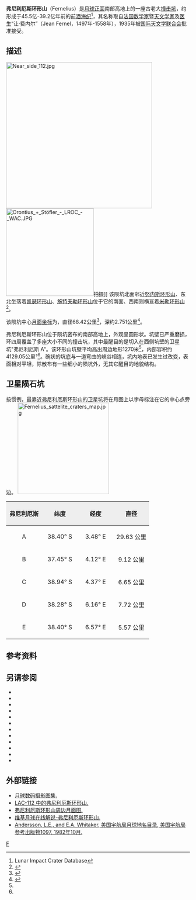 {{lunar crater data|
 image=Fernelius crater 4107 h2.jpg|
 caption=[[月球轨道器4号|月球轨道器4号]]拍摄的图像|
 latitude=38.18|
 N_or_S=S|
 longitude=4.86|
 E_or_W=E|
 diameter=68.42公里|
 depth=2.751公里|
 colong=356|
 eponym=让·费内尔}}
'''弗尼利厄斯环形山'''（Fernelius）是[[月球正面|月球正面]]南部高地上的一座古老大[[撞击坑|撞击坑]]，约形成于45.5亿-39.2亿年前的[[前酒海纪|前酒海纪]]<ref name=LICD>Lunar Impact Crater Database</ref>，其名称取自[[法国|法国]][[数学家|数学家]]暨[[天文学家|天文学家]]及[[医生|医生]]“让·费内尔”（Jean Fernel，1497年-1558年），1935年被[[国际天文学联合会|国际天文学联合会]]批准接受。

==描述==
[[Image:Near_side_112.jpg|400px]]
[[Image:Orontius_+_Stöfler_-_LROC_-_WAC.JPG|240px]]拍摄]]
该陨坑北面邻近[[努内斯环形山|努内斯环形山]]、东北坐落着[[凯瑟环形山|凯瑟环形山]]、[[施特夫勒环形山|施特夫勒环形山]]位于它的南面、西南则横亘着[[米勒环形山|米勒环形山]]<ref>{{Cite web |url=http://planetarynames.wr.usgs.gov/images/Lunar/lac_112_wac.pdf |title=Crater Fernelius on LAC-112 map. |access-date=2016-09-16 |archive-date=2016-12-13 |archive-url=https://web.archive.org/web/20161213041658/https://planetarynames.wr.usgs.gov/images/Lunar/lac_112_wac.pdf |dead-url=no }}</ref>。

该陨坑中心[[月面坐标|月面坐标]]为{{Coord|38.18|S|4.86|E|globe:Moon|nogoogle=1|noosm=1}}，直径68.42公里<ref name="IAU">{{Cite web |url=http://planetarynames.wr.usgs.gov/Feature/1942 |title=Directory of the International Astronomical Union |access-date=2016-09-16 |archive-date=2022-01-23 |archive-url=https://web.archive.org/web/20220123192437/https://planetarynames.wr.usgs.gov/Feature/1942 }}</ref>，深约2.751公里<ref>{{Cite web |url=http://fisherka.csolutionshosting.net/astronote/plan/craterdepth/html/CraterDepthFeatureNameWestfall.html |title=John E. Westfall's Atlas of the Lunar Terminator, Cambridge Univ. Press (2000) |access-date=2016-09-16 |archive-date=2014-12-18 |archive-url=https://archive.today/20141218234310/http://fisherka.csolutionshosting.net/astronote/plan/craterdepth/html/CraterDepthFeatureNameWestfall.html |dead-url=no }}</ref>。

弗尼利厄斯环形山位于陨坑密布的南部高地上，外观呈圆形状。坑壁已严重磨损，环四周覆盖了多座大小不同的撞击坑，其中最醒目的是切入在西侧坑壁的卫星坑"弗尼利厄斯 A"。该环形山坑壁平均高出周边地形1270米<ref name="LICD"/>，内部容积约4129.05公里³<ref name="LICD"/>。碗状的坑底与一道弯曲的峡谷相连，坑内地表已发生过改变，表面相对平坦，除散布有一些细小的陨坑外，无其它醒目的地貌结构。

==卫星陨石坑==
按惯例，最靠近弗尼利厄斯环形山的卫星坑将在月图上以字母标注在它的中心点旁边。
[[Image:Fernelius_sattelite_craters_map.jpg|250px]]

{| class="wikitable"
!width="25%" style="background:#eeeeee;" |弗尼利厄斯
!width="25%" style="background:#eeeeee;" |纬度
!width="25%" style="background:#eeeeee;" |经度 
!width="25%" style="background:#eeeeee;" |直径
|-
|align=center|A
|align=center|38.40° S
|align=center|3.48° E
|align=center|29.63 公里
|-
|align=center|B
|align=center|37.45° S
|align=center|4.12° E
|align=center|9.12 公里
|-
|align=center|C
|align=center|38.94° S
|align=center|4.37° E
|align=center|6.65 公里
|-
|align=center|D
|align=center|38.28° S
|align=center|6.16° E
|align=center|7.72 公里
|-
|align=center|E
|align=center|38.40° S
|align=center|6.57° E
|align=center|5.57 公里
|}{{clear}}
==参考资料==
{{Reflist}}

==另请参阅==
{{refbegin}}
* {{cite book
  | last1 = Andersson
  | first1 = L. E.
  | last2 = Whitaker
  | first2 = E. A.
  | authorlink2 = Ewen Whitaker
  | date = 1982
  | title = [[NASA|NASA]] Catalogue of Lunar Nomenclature
  | publisher = NASA RP-1097
  | ref = harv
  }}
* {{cite web
  | last = Blue
  | first = Jennifer
  | date = July 25, 2007
  | title = Gazetteer of Planetary Nomenclature
  | publisher = [[United_States_Geological_Survey|USGS]]
  | url = http://planetarynames.wr.usgs.gov/
  | accessdate = 2007-08-05
  | ref = harv
  | archive-date = 2018-12-25
  | archive-url = https://web.archive.org/web/20181225170157/https://planetarynames.wr.usgs.gov/
  | dead-url = no
  }}
* {{cite book
  | last1 = Bussey
  | first1 = B.
  | authorlink1 = Ben Bussey
  | last2 = Spudis
  | first2 = P.
  | authorlink2 = Paul Spudis
  | date = 2004
  | title = The Clementine Atlas of the Moon
  | publisher = Cambridge University Press
  | location = New York
  | isbn = 978-0-521-81528-4
  | ref = harv
  }}
* {{cite book
  | last1 = Cocks
  | first1 = Elijah E.
  | last2 = Cocks
  | first2 = Josiah C.
  | date = 1995
  | title = Who's Who on the Moon: A Biographical Dictionary of Lunar Nomenclature
  | url = https://archive.org/details/isbn_9780936389271
  | publisher = Tudor Publishers
  | isbn = 978-0-936389-27-1
  | ref = harv
  }}
* {{cite web
  | last = McDowell
  | first = Jonathan
  | date = July 15, 2007
  | url = http://host.planet4589.org/astro/lunar/
  | title = Lunar Nomenclature
  | publisher = Jonathan's Space Report
  | accessdate = 2007-10-24
  | ref = harv
  | archive-date = 2018-12-25
  | archive-url = https://web.archive.org/web/20181225170156/http://host.planet4589.org/astro/lunar/
  | dead-url = no
  }}
* {{cite journal| last1 = Menzel| first1 = D. H.| last2 = Minnaert| first2 = M.| last3 = Levin| first3 = B.| last4 = Dollfus| first4 = A.| last5 = Bell| first5 = B.| title = Report on Lunar Nomenclature by the Working Group of Commission 17 of the IAU| doi = 10.1007/BF00171763| journal = Space Science Reviews| volume = 12| issue = 2| pages = 136–186| date = 1971| bibcode = 1971SSRv...12..136M| ref = harv}}
* {{cite book
  | first = Patrick
  | last = Moore
  | authorlink = Patrick Moore
  | date = 2001
  | title = On the Moon
  | url = https://archive.org/details/patrickmooreonmo00patr
  | publisher = Sterling Publishing Co.
  | isbn = 978-0-304-35469-6
  | ref = harv
  }}
* {{cite book
  | first = Fred W.
  | last = Price
  | date = 1988
  | title = The Moon Observer's Handbook
  | publisher = Cambridge University Press
  | isbn = 978-0-521-33500-3
  | ref = harv
  }}
* {{cite book
  | last = Rükl
  | first = Antonín
  | authorlink = Antonín Rükl
  | date = 1990
  | title = Atlas of the Moon
  | publisher = Kalmbach Books
  | isbn = 978-0-913135-17-4
  | ref = harv
  }}
* {{cite book
  | last = Webb
  | first = Rev. T. W.
  | authorlink = Thomas William Webb
  | date = 1962
  | title = Celestial Objects for Common Telescopes
  | url = https://archive.org/details/celestialobjects00webb
  | edition = 6th revised
  | publisher = Dover
  | isbn = 978-0-486-20917-3
  | ref = harv
  }}
* {{cite book
  | first = Ewen A.
  | last = Whitaker
  | authorlink = Ewen Whitaker
  | date = 1999
  | title = Mapping and Naming the Moon
  | publisher = Cambridge University Press
  | isbn = 978-0-521-62248-6
  | ref = harv
  }}
* {{cite book
  | first = Peter T.
  | last = Wlasuk
  | date = 2000
  | title = Observing the Moon
  | publisher = Springer
  | isbn = 978-1-85233-193-1
  | ref = harv
 }}
{{refend}}

==外部链接==
*[http://www.lpi.usra.edu/resources/lunar_orbiter/bin/srch_nam.shtml?Fernelius%7C0 月球数码摄影图集.] {{Wayback|url=http://www.lpi.usra.edu/resources/lunar_orbiter/bin/srch_nam.shtml?Fernelius%7C0 |date=20180531042906 }}
*[http://www.lpi.usra.edu/resources/mapcatalog/LAC/lac112/ LAC-112 中的弗尼利厄斯环形山.] {{Wayback|url=http://www.lpi.usra.edu/resources/mapcatalog/LAC/lac112/ |date=20160304072013 }}
*[http://www.lpi.usra.edu/resources/mapcatalog/usgs/I713/ 弗尼利厄斯环形山周边月面图.] {{Wayback|url=http://www.lpi.usra.edu/resources/mapcatalog/usgs/I713/ |date=20170218014519 }}
*[http://the-moon.wikispaces.com/Fernelius 维基月球在线解说-弗尼利厄斯环形山.] {{Wayback|url=http://the-moon.wikispaces.com/Fernelius |date=20180302043009 }}
*[http://planet4589.org/astro/lunar/RP-1097.pdf Andersson, L.E., and E.A. Whitaker, 美国宇航局月球地名目录, 美国宇航局参考出版物1097, 1982年10月.] {{Wayback|url=http://planet4589.org/astro/lunar/RP-1097.pdf |date=20141006125838 }}

[[Category:月球环形山|F]]
{{月球環形山 (C-F)}}
